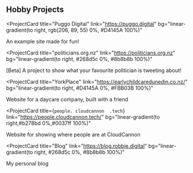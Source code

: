 ## Hobby Projects


<ProjectCard
  title="Puggo Digital"
  link="https://puggo.digital"
  bg="linear-gradient(to right, rgb(206, 89, 55) 0%, #D4145A 100%)"
>
  An example site made for fun!
</ProjectCard>

<ProjectCard
  title="politicians.org.nz"
  link="https://politicians.org.nz"
  bg="linear-gradient(to right, #268d5c 0%, #8b8b8b 100%)"
>
  [Beta] A project to show what your favourite politician is tweeting about!
</ProjectCard>

<ProjectCard
  title="YorkPlace"
  link="https://earlychildcaredunedin.co.nz/"
  bg="linear-gradient(to right, #D4145A 0%, #FBB03B 100%)"
>
  Website for a daycare company, built with a friend
</ProjectCard>

<ProjectCard
  title={`people.
cloudcannon 
.tech`}
  link="https://people.cloudcannon.tech/"
  bg="linear-gradient(to right,#b278bd 0%,#0037ff 100%)"
>
  Website for showing where people are at CloudCannon
</ProjectCard>

<ProjectCard
  title="Blog"
  link="https://blog.robbie.digital"
  bg="linear-gradient(to right, #268d5c 0%, #8b8b8b 100%)"
>
  My personal blog
</ProjectCard>
